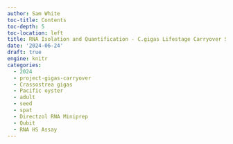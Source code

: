```yaml
---
author: Sam White
toc-title: Contents
toc-depth: 5
toc-location: left
title: RNA Isolation and Quantification - C.gigas Lifestage Carryover Seed Juvenile and Adult
date: '2024-06-24'
draft: true
engine: knitr
categories: 
  - 2024
  - project-gigas-carryover
  - Crassostrea gigas
  - Pacific oyster
  - adult
  - seed
  - spat
  - Directzol RNA Miniprep
  - Qubit
  - RNA HS Assay
---
```

